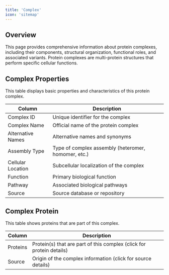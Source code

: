 ```yaml
---
title: 'Complex'
icon: 'sitemap'
---
```


## Overview

This page provides comprehensive information about protein complexes, including their components, structural organization, functional roles, and associated variants. Protein complexes are multi-protein structures that perform specific cellular functions.

## Complex Properties

This table displays basic properties and characteristics of this protein complex.

| Column | Description |
|--------|-------------|
| Complex ID | Unique identifier for the complex |
| Complex Name | Official name of the protein complex |
| Alternative Names | Alternative names and synonyms |
| Assembly Type | Type of complex assembly (heteromer, homomer, etc.) |
| Cellular Location | Subcellular localization of the complex |
| Function | Primary biological function |
| Pathway | Associated biological pathways |
| Source | Source database or repository |

## Complex Protein

This table shows proteins that are part of this complex.

| Column | Description |
|--------|-------------|
| Proteins | Protein(s) that are part of this complex (click for protein details) |
| Source | Origin of the complex information (click for source details) |
